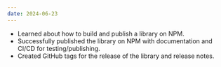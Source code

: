 ```yaml
---
date: 2024-06-23
---
```


- Learned about how to build and publish a library on NPM.
- Successfully published the library on NPM with documentation and CI/CD for testing/publishing.
- Created GitHub tags for the release of the library and release notes.
